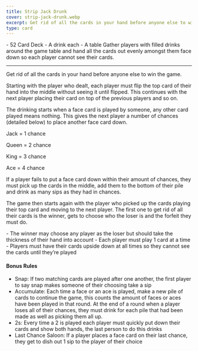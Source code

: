 ```yaml
---
title: Strip Jack Drunk
cover: strip-jack-drunk.webp
excerpt: Get rid of all the cards in your hand before anyone else to win the game.
type: card
---
```


<GameHero
  cover="/BeerGoggleGames/images/strip-jack-drunk.webp"
  alt="Strip Jack Drunk"
/>

<GameSection title="Equipment" icon="/BeerGoggleGames/images/liquor.webp">
-   52 Card Deck
-   A drink each
-   A table
</GameSection>

<GameSection title="Setup" icon="/BeerGoggleGames/images/settings.webp">
Gather players with filled drinks around the game table and hand all the cards out evenly amongst them face down so each player cannot see their cards.

* * *
</GameSection>

<GameSection title="Aim of the Game" icon="/BeerGoggleGames/images/target.webp">
<p>Get rid of all the cards in your hand before anyone else to win the game.</p>
</GameSection>

<GameSection title="How to Play" icon="/BeerGoggleGames/images/question.webp">
Starting with the player who dealt, each player must flip the top card of their hand into the middle without seeing it until flipped. This continues with the next player placing their card on top of the previous players and so on.

The drinking starts when a face card is played by someone, any other card played means nothing. This gives the next player a number of chances (detailed below) to place another face card down.

Jack = 1 chance

Queen = 2 chance

King = 3 chance

Ace = 4 chance

If a player fails to put a face card down within their amount of chances, they must pick up the cards in the middle, add them to the bottom of their pile and drink as many sips as they had in chances.

The game then starts again with the player who picked up the cards playing their top card and moving to the next player. The first one to get rid of all their cards is the winner, gets to choose who the loser is and the forfeit they must do.
</GameSection>

<GameSection title="Rules" icon="/BeerGoggleGames/images/rules.webp">
-   The winner may choose any player as the loser but should take the thickness of their hand into account
-   Each player must play 1 card at a time
-   Players must have their cards upside down at all times so they cannot see the cards until they’re played
</GameSection>

<GameSection title="Special Edition" icon="/BeerGoggleGames/images/special.webp">

<h4>Bonus Rules</h4>

-   Snap: If two matching cards are played after one another, the first player to say snap makes someone of their choosing take a sip
-   Accumulate: Each time a face or an ace is played, make a new pile of cards to continue the game, this counts the amount of faces or aces have been played in that round. At the end of a round when a player loses all of their chances, they must drink for each pile that had been made as well as picking them all up.
-   2s: Every time a 2 is played each player must quickly put down their cards and show both hands, the last person to do this drinks
-   Last Chance Saloon: If a player places a face card on their last chance, they get to dish out 1 sip to the player of their choice
</GameSection>

<ShareButtons title="Strip Jack Drunk" />

<FeedbackCard>
</FeedbackCard>
